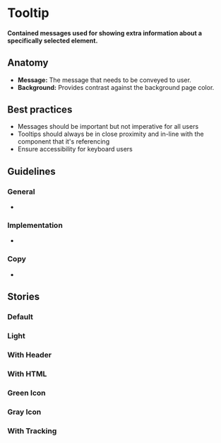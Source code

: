 
# Tooltip

<h4>
  Contained messages used for showing extra information about a specifically selected element.
</h4>

<Preview>
  <Story id="design-system-tooltip--default" />
</Preview>

## Anatomy 
- **Message:** The message that needs to be conveyed to user. 
- **Background:** Provides contrast against the background page color. 

## Best practices
- Messages should be important but not imperative for all users 
- Tooltips should always be in close proximity and in-line with the component that it's referencing 
- Ensure accessibility for keyboard users 

## Guidelines 

### General
-  

### Implementation
- 

### Copy 
- 

## Stories

### Default

<Preview>
  <Story id="design-system-tooltip--default" />
</Preview>

### Light

<Preview>
  <Story id="design-system-tooltip--light" />
</Preview>

### With Header

<Preview>
  <Story id="design-system-tooltip--with-header" />
</Preview>

### With HTML

<Preview>
  <Story id="design-system-tooltip--with-html" />
</Preview>

### Green Icon

<Preview>
  <Story id="design-system-tooltip--green-icon" />
</Preview>

### Gray Icon

<Preview>
  <Story id="design-system-tooltip--gray-icon" />
</Preview>

### With Tracking

<Preview>
  <Story id="design-system-tooltip--with-tracking" />
</Preview>


